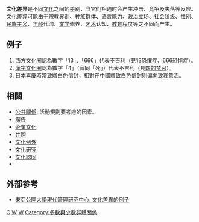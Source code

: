 '''文化差异'''是不同[[文化|文化]]之间的差别，当它们相遇时会产生冲击、竞争及失落等反应。文化差异可能由于[[宗教|宗教]]界别、[[种族|种族]]群体、[[语言|语言]]能力、[[政治|政治]]立场、[[社会阶级|社会阶级]]、[[性别|性别]]、[[民族主义|民族主义]]、[[年龄|年龄]]代沟、[[文学|文学]]修养、[[艺术|艺术]]认知、[[教育|教育]]程度等之不同而产生。

==例子==
# [[西方文化圈|西方文化圈]]認為數字「13」、「666」代表不吉利（見[[13恐懼症|13恐懼症]]、[[666恐惧症|666恐惧症]]）。
# [[漢字文化圈|漢字文化圈]]認為數字「4」（音同「死」）代表不吉利（見[[四的禁忌|四的禁忌]]）。
# 日本喜慶時常致贈白色信封，相對在中國贈致白色信封則偏向致哀意涵。

==相關==
* [[公共關係|公共關係]]: 活動規劃要考慮的因素。
* [[廣告|廣告]]
* [[企業文化|企業文化]]
* [[并购|并购]]
* [[文化例外|文化例外]]
* [[文化研究|文化研究]]
* [[文化認同|文化認同]]
* {{link-en|世代差異|Generation gap}}

==外部参考==
* [https://web.archive.org/web/20061209201817/http://www.aiou.edu/banews/072004/01072004.doc 東亞公開大學現代管理研究中心: 文化差異的例子]

{{Culture}}

[[Category:文化|C]]
[[Category:文化人类学|W]]
[[Category:人类学|W]]
[[Category:多數與少數群體關係|Category:多數與少數群體關係]]